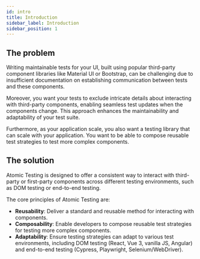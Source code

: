 ```yaml
---
id: intro
title: Introduction
sidebar_label: Introduction
sidebar_position: 1
---
```


## The problem

Writing maintainable tests for your UI, built using popular third-party component libraries like Material UI or Bootstrap, can be challenging due to insufficient documentation on establishing communication between tests and these components.

Moreover, you want your tests to exclude intricate details about interacting with third-party components, enabling seamless test updates when the components change. This approach enhances the maintainability and adaptability of your test suite.

Furthermore, as your application scale, you also want a testing library that can scale with your application. You want to be able to compose reusable test strategies to test more complex components.

## The solution

Atomic Testing is designed to offer a consistent way to interact with third-party or first-party components across different testing environments, such as DOM testing or end-to-end testing.

The core principles of Atomic Testing are:

- **Reusability**: Deliver a standard and reusable method for interacting with components.
- **Composability**: Enable developers to compose reusable test strategies for testing more complex components.
- **Adaptability**: Ensure testing strategies can adapt to various test environments, including DOM testing (React, Vue&nbsp;3, vanilla&nbsp;JS, Angular) and end-to-end testing (Cypress, Playwright, Selenium/WebDriver).
